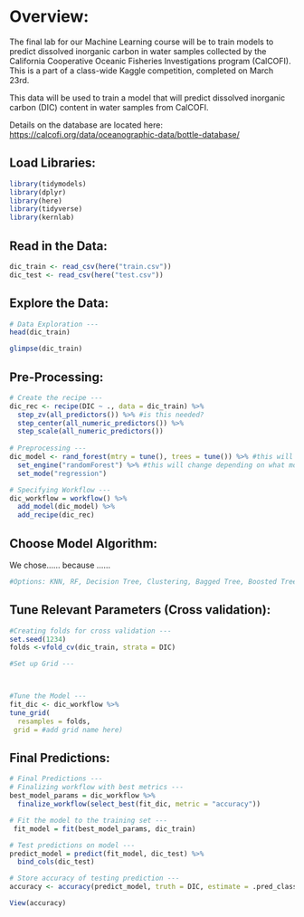 # Overview:

The final lab for our Machine Learning course will be to train models to predict dissolved inorganic carbon in water samples collected by the California Cooperative Oceanic Fisheries Investigations program (CalCOFI). This is a part of a class-wide Kaggle competition, completed on March 23rd.

This data will be used to train a model that will predict dissolved inorganic carbon (DIC) content in water samples from CalCOFI.

Details on the database are located here: <https://calcofi.org/data/oceanographic-data/bottle-database/>

## Load Libraries:

```r
library(tidymodels)
library(dplyr)
library(here)
library(tidyverse)
library(kernlab)
```

## Read in the Data:

```r
dic_train <- read_csv(here("train.csv"))
dic_test <- read_csv(here("test.csv"))
```

## Explore the Data:

```r
# Data Exploration ---
head(dic_train)

glimpse(dic_train)
```

## Pre-Processing:

```r
# Create the recipe ---
dic_rec <- recipe(DIC ~ ., data = dic_train) %>% 
  step_zv(all_predictors()) %>% #is this needed?
  step_center(all_numeric_predictors()) %>% 
  step_scale(all_numeric_predictors())
  
# Preprocessing ---
dic_model <- rand_forest(mtry = tune(), trees = tune()) %>% #this will change depending on what model we choose
  set_engine("randomForest") %>% #this will change depending on what model we choose
  set_mode("regression")

# Specifying Workflow ---
dic_workflow = workflow() %>% 
  add_model(dic_model) %>% 
  add_recipe(dic_rec)
```

## Choose Model Algorithm:

We chose...... because ......
```r
#Options: KNN, RF, Decision Tree, Clustering, Bagged Tree, Boosted Tree, SVM, Neural Net
```

## Tune Relevant Parameters (Cross validation):

```r
#Creating folds for cross validation ---
set.seed(1234)
folds <-vfold_cv(dic_train, strata = DIC)

#Set up Grid ---



#Tune the Model ---
fit_dic <- dic_workflow %>% 
tune_grid(
  resamples = folds,
 grid = #add grid name here) 
```

## Final Predictions:

```r
# Final Predictions ---
# Finalizing workflow with best metrics ---
best_model_params = dic_workflow %>% 
  finalize_workflow(select_best(fit_dic, metric = "accuracy"))

# Fit the model to the training set ---
 fit_model = fit(best_model_params, dic_train)

# Test predictions on model ---
predict_model = predict(fit_model, dic_test) %>% 
  bind_cols(dic_test)

# Store accuracy of testing prediction ---
accuracy <- accuracy(predict_model, truth = DIC, estimate = .pred_class)

View(accuracy)
```
